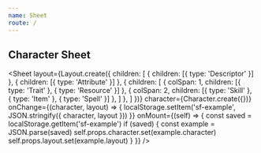 ```yaml
---
name: Sheet
route: /
---
```


## Character Sheet

<Sheet
  layout={Layout.create({
    children: [
      { children: [{ type: 'Descriptor' }] },
      { children: [{ type: 'Attribute' }] },
      { children: [
        { colSpan: 1, children: [{ type: 'Trait' }, { type: 'Resource' }] },
        { colSpan: 2, children: [{ type: 'Skill' }, { type: 'Item' }, { type: 'Spell' }] },
      ] },
    ]
  })}
  character={Character.create({})}
  onChange={(character, layout) => {
    localStorage.setItem('sf-example', JSON.stringify({ character, layout }))
  }}
  onMount={(self) => {
    const saved = localStorage.getItem('sf-example')
    if (saved) {
      const example = JSON.parse(saved)
      self.props.character.set(example.character)
      self.props.layout.set(example.layout)
    }
  }}
/>
